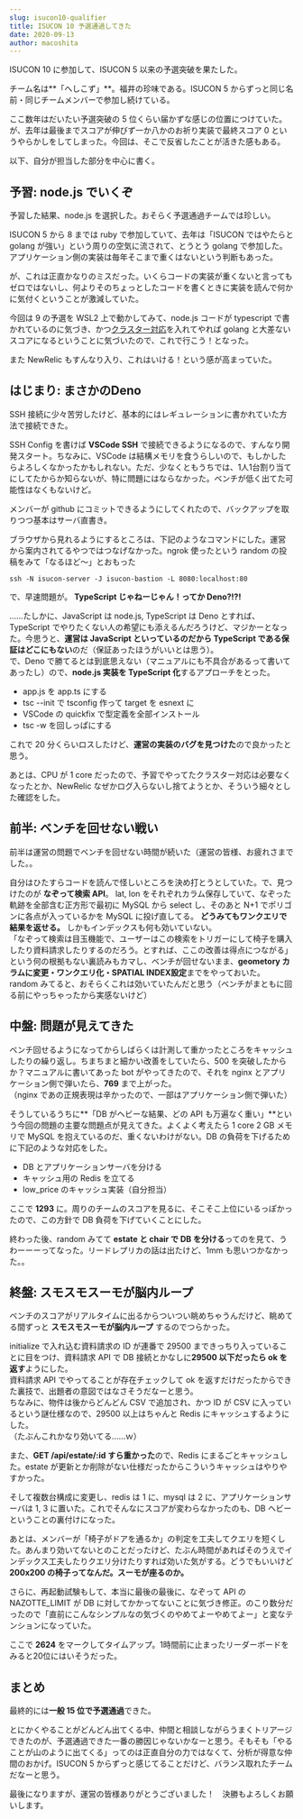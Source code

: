 ```yaml
---
slug: isucon10-qualifier
title: ISUCON 10 予選通過してきた
date: 2020-09-13
author: macoshita
---
```

ISUCON 10 に参加して、ISUCON 5 以来の予選突破を果たした。

チーム名は**「へしこず」**。福井の珍味である。ISUCON 5 からずっと同じ名前・同じチームメンバーで参加し続けている。

ここ数年はだいたい予選突破の 5 位くらい届かずな感じの位置につけていた。が、去年は最後までスコアが伸びず一か八かのお祈り実装で最終スコア 0 というやらかしをしてしまった。今回は、そこで反省したことが活きた感もある。

以下、自分が担当した部分を中心に書く。

## 予習: node.js でいくぞ

予習した結果、node.js を選択した。おそらく予選通過チームでは珍しい。

ISUCON 5 から 8 までは ruby で参加していて、去年は「ISUCON ではやたらと golang が強い」という周りの空気に流されて、とうとう golang で参加した。アプリケーション側の実装は毎年そこまで重くはないという判断もあった。

が、これは正直かなりのミスだった。いくらコードの実装が重くないと言ってもゼロではないし、何よりそのちょっとしたコードを書くときに実装を読んで何かに気付くということが激減していた。

今回は 9 の予選を WSL2 上で動かしてみて、node.js コードが typescript で書かれているのに気づき、かつ[クラスター対応](https://gist.github.com/thearegee/3eea038b9f0c5e94de73f3c3482fa732)を入れてやれば golang と大差ないスコアになるということに気づいたので、これで行こう！となった。

また NewRelic もすんなり入り、これはいける！という感が高まっていた。

## はじまり: まさかのDeno

SSH 接続に少々苦労したけど、基本的にはレギュレーションに書かれていた方法で接続できた。

SSH Config を書けば **VSCode SSH** で接続できるようになるので、すんなり開発スタート。ちなみに、VSCode は結構メモリを食うらしいので、もしかしたらよろしくなかったかもしれない。ただ、少なくともうちでは、1人1台割り当てにしてたからか知らないが、特に問題にはならなかった。ベンチが低く出てた可能性はなくもないけど。

メンバーが github にコミットできるようにしてくれたので、バックアップを取りつつ基本はサーバ直書き。

ブラウザから見れるようにするところは、下記のようなコマンドにした。運営から案内されてるやつではつなげなかった。ngrok 使ったという random の投稿をみて「なるほど～」とおもった

```shell
ssh -N isucon-server -J isucon-bastion -L 8080:localhost:80
```

で、早速問題が。 **TypeScript じゃねーじゃん！ってか Deno?!?!** 

……たしかに、JavaScript は node.js, TypeScript は Deno とすれば、TypeScript でやりたくない人の希望にも添えるんだろうけど、マジかーとなった。今思うと、**運営は JavaScript といっているのだから TypeScript である保証はどこにもない**のだ（保証あったほうがいいとは思う）。\
で、Deno で勝てるとは到底思えない（マニュアルにも不具合があるって書いてあったし）ので、**node.js 実装を TypeScript 化**するアプローチをとった。

* app.js を app.ts にする
* tsc --init で tsconfig 作って target を esnext に
* VSCode の quickfix で型定義を全部インストール
* tsc -w を回しっぱにする

これで 20 分くらいロスしたけど、**運営の実装のバグを見つけた**ので良かったと思う。

あとは、CPU が 1 core だったので、予習でやってたクラスター対応は必要なくなったとか、NewRelic なぜかログ入らないし捨てようとか、そういう細々とした確認をした。

## 前半: ベンチを回せない戦い

前半は運営の問題でベンチを回せない時間が続いた（運営の皆様、お疲れさまでした。。

自分はひたすらコードを読んで怪しいところを決め打とうとしていた。で、見つけたのが **なぞって検索 API**。 lat, lon をそれぞれカラム保存していて、なぞった軌跡を全部含む正方形で最初に MySQL から select し、そのあと N+1 でポリゴンに各点が入っているかを MySQL に投げ直してる。 **どうみてもワンクエリで結果を返せる。** しかもインデックスも何も効いていない。\
「なぞって検索は目玉機能で、ユーザーはこの検索をトリガーにして椅子を購入したり資料請求したりするのだろう。とすれば、ここの改善は得点につながる」という何の根拠もない裏読みもカマし、ベンチが回せないまま、**geometory カラムに変更・ワンクエリ化・SPATIAL INDEX設定**までをやっておいた。\
random みてると、おそらくこれは効いていたんだと思う（ベンチがまともに回る前にやっちゃったから実感ないけど）

## 中盤: 問題が見えてきた

ベンチ回せるようになってからしばらくは計測して重かったところをキャッシュしたりの繰り返し。ちまちまと細かい改善をしていたら、500 を突破したからか？マニュアルに書いてあった bot がやってきたので、それを nginx とアプリケーション側で弾いたら、**769** まで上がった。\
（nginx であの正規表現は辛かったので、一部はアプリケーション側で弾いた）

そうしているうちに**「DB がヘビーな結果、どの API も万遍なく重い」**という今回の問題の主要な問題点が見えてきた。よくよく考えたら 1 core 2 GB メモリで MySQL を抱えているのだ、重くないわけがない。DB の負荷を下げるために下記のような対応をした。

* DB とアプリケーションサーバを分ける
* キャッシュ用の Redis を立てる
* low_price のキャッシュ実装（自分担当）

ここで **1293** に。周りのチームのスコアを見るに、そこそこ上位にいるっぽかったので、この方針で DB 負荷を下げていくことにした。

終わった後、random みてて **estate と chair で DB を分ける**ってのを見て、うわーーーってなった。リードレプリカの話は出たけど、1mm も思いつかなかった。。

## 終盤: スモスモスーモが脳内ループ

ベンチのスコアがリアルタイムに出るからついつい眺めちゃうんだけど、眺めてる間ずっと **スモスモスーモが脳内ループ** するのでつらかった。

initialize で入れ込む資料請求の ID が連番で 29500 まできっちり入っていることに目をつけ、資料請求 API で DB 接続とかなしに**29500 以下だったら ok を返す**ようにした。\
資料請求 API でやってることが存在チェックして ok を返すだけだったからできた裏技で、出題者の意図ではなさそうだなーと思う。\
ちなみに、物件は後からどんどん CSV で追加され、かつ ID が CSV に入っているという謎仕様なので、29500 以上はちゃんと Redis にキャッシュするようにした。\
（たぶんこれかなり効いてる……ｗ）

また、**GET /api/estate/:id すら重かった**ので、Redis にまるごとキャッシュした。estate が更新とか削除がない仕様だったからこういうキャッシュはやりやすかった。

そして複数台構成に変更し、redis は 1 に、mysql は 2 に、アプリケーションサーバは 1, 3 に置いた。これでそんなにスコアが変わらなかったのも、DB ヘビーということの裏付けになった。

あとは、メンバーが「椅子がドアを通るか」の判定を工夫してクエリを短くした。あんまり効いてないとのことだったけど、たぶん時間があればそのうえでインデックス工夫したりクエリ分けたりすれば効いた気がする。どうでもいいけど **200x200 の椅子ってなんだ。スーモが座るのか。**

さらに、再起動試験もして、本当に最後の最後に、なぞって API の NAZOTTE_LIMIT が DB に対してかかってないことに気づき修正。のこり数分だったので「直前にこんなシンプルなの気づくのやめてよーやめてよー」と変なテンションになっていた。

ここで **2624** をマークしてタイムアップ。1時間前に止まったリーダーボードをみると20位にはいそうだった。

## まとめ

最終的には**一般 15 位で予選通過**できた。

とにかくやることがどんどん出てくる中、仲間と相談しながらうまくトリアージできたのが、予選通過できた一番の勝因じゃないかなーと思う。そもそも「やることが山のように出てくる」ってのは正直自分の力ではなくて、分析が得意な仲間のおかげ。ISUCON 5 からずっと感じてることだけど、バランス取れたチームだなーと思う。

最後になりますが、運営の皆様ありがとうございました！　決勝もよろしくお願いします。